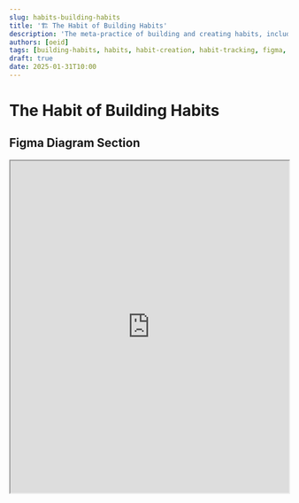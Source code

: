 ```yaml
---
slug: habits-building-habits
title: '🏗️ The Habit of Building Habits'
description: 'The meta-practice of building and creating habits, including habit boards, data tracking, and documentation guides'
authors: [oeid]
tags: [building-habits, habits, habit-creation, habit-tracking, figma, notion, documentation, habit-boards, meta-habits]
draft: true
date: 2025-01-31T10:00
---
```


# The Habit of Building Habits

## Figma Diagram Section

<iframe 
  style={{ border: "1px solid rgba(0, 0, 0, 0.1)" }} 
  width="100%" 
  height="600" 
  src="https://embed.figma.com/board/reFUj3lFudhquKldnUw9dL/The-Habit-Board?node-id=44-4188&t=zWvMKLMWQixrc6b4-4&embed-host=share" 
  allowFullScreen
/>

<iframe 
  style={{ border: "1px solid rgba(0, 0, 0, 0.1)" }} 
  width="100%" 
  height="600" 
  src="https://embed.figma.com/board/reFUj3lFudhquKldnUw9dL/The-Habit-Board?t=O8zcAdfESfqMMQb6-0&embed-host=share" 
  allowFullScreen
/>

## Questions

- Do I need to individually track each of my habits?
- What data should I track for each habit?
- How do I build effective habit trackers and systems?
- What documentation guides do I need for habit development?
- Where do I document tasks vs plans vs initiatives?

## Decision

Building habits is essential for creating sustainable, long-term behavioral change. By systematically creating habit building processes, establishing proper documentation, and setting up tracking systems, I can ensure that new habits are effectively implemented and maintained. This meta-habit enables me to transform intentions into consistent actions through structured habit-building approaches.

## Strategy

I strategically approach building habits by:
- Creating habit boards and visual tracking systems
- Building comprehensive documentation guides for habit creation
- Establishing clear processes for tracking individual habits and their data
- Integrating immediate work (NotePlan) with planned work (VSCode)
- Creating systems that support both habit building and maintenance

## The Kinds of Action Items

**Note**: The hashtags from this section will be used to categorize specific action items later in the document.

### #building-habits/habit-boards
- Create and maintain habit boards for visual organization
- Build habit trackers using tools like Notion
- Create visual systems for habit building and tracking
- Strategic Questions / Ask Yourself:
  - Do I need to individually track each of my habits?
  - What data should I track for each habit?
  - How do I build effective habit trackers and systems?

### #building-habits/documentation
- Create documentation guides for habit building processes
- Establish clear guidelines for where different types of content belong
- Create systems for organizing tasks, plans, and initiatives
- Strategic Questions / Ask Yourself:
  - What documentation guides do I need for habit building?
  - Where do I document tasks vs plans vs initiatives?
  - How can I create better organization systems?

### #building-habits/workflow-integration
- Integrate immediate work (NotePlan) with planned work (VSCode)
- Create systems that support both habit building and maintenance
- Establish processes for habit file management and organization
- Strategic Questions / Ask Yourself:
  - How do I balance immediate work with planned work?
  - What systems support both habit building and maintenance?
  - How can I better integrate my different work tools?

## Specific Action Items

- [ ] Habit Board #building-habits/habit-boards
  - [ ] [How to build a Habit Tracker in Notion](https://youtu.be/TjIYpDMcAsw)
- [ ] Every habit file in artifacts should have an accompanying file in noteplan with emoji for habit - the immediate work should be in noteplan, the planned work should be in vscode #building-habits/workflow-integration

